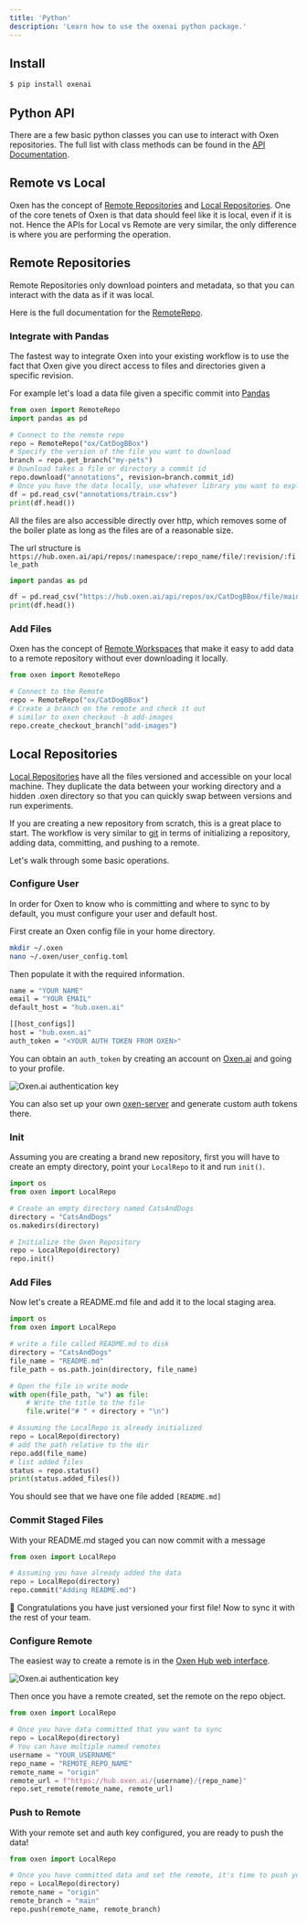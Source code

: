 ```yaml
---
title: 'Python'
description: 'Learn how to use the oxenai python package.'
---
```


## Install

```bash
$ pip install oxenai
```

## Python API

There are a few basic python classes you can use to interact with Oxen repositories. The full list with class methods can be found in the [API Documentation](/api-reference/python).

## Remote vs Local

Oxen has the concept of  [Remote Repositories](#remote-repositories) and [Local Repositories](#local-repositories). One of the core tenets of Oxen is that data should feel like it is local, even if it is not. Hence the APIs for Local vs Remote are very similar, the only difference is where you are performing the operation.

## Remote Repositories

Remote Repositories only download pointers and metadata, so that you can interact with the data as if it was local. 

Here is the full documentation for the [RemoteRepo](/python/remote_repo).

### Integrate with Pandas

The fastest way to integrate Oxen into your existing workflow is to use the fact that Oxen give you direct access to files and directories given a specific revision.

For example let's load a data file given a specific commit into [Pandas](https://pandas.pydata.org/)

```python Python
from oxen import RemoteRepo
import pandas as pd

# Connect to the remote repo
repo = RemoteRepo("ox/CatDogBBox")
# Specify the version of the file you want to download
branch = repo.get_branch("my-pets")
# Download takes a file or directory a commit id
repo.download("annotations", revision=branch.commit_id)
# Once you have the data locally, use whatever library you want to explore the data
df = pd.read_csv("annotations/train.csv")
print(df.head())
```

All the files are also accessible directly over http, which removes some of the boiler plate as long as the files are of a reasonable size.

The url structure is `https://hub.oxen.ai/api/repos/:namespace/:repo_name/file/:revision/:file_path`

```python Python
import pandas as pd

df = pd.read_csv("https://hub.oxen.ai/api/repos/ox/CatDogBBox/file/main/annotations/test.csv")
print(df.head())
```

### Add Files

Oxen has the concept of [Remote Workspaces](/concepts/remote-workspace) that make it easy to add data to a remote repository without ever downloading it locally.

```python Python
from oxen import RemoteRepo

# Connect to the Remote
repo = RemoteRepo("ox/CatDogBBox")
# Create a branch on the remote and check it out
# similar to oxen checkout -b add-images
repo.create_checkout_branch("add-images")
```

## Local Repositories

[Local Repositories](/python/local_repo) have all the files versioned and accessible on your local machine. They duplicate the data between your working directory and a hidden .oxen directory so that you can quickly swap between versions and run experiments.

If you are creating a new repository from scratch, this is a great place to start. The workflow is very similar to [git](https://git-scm.com/) in terms of initializing a repository, adding data, committing, and pushing to a remote.

Let's walk through some basic operations.

### Configure User

In order for Oxen to know who is committing and where to sync to by default, you must configure your user and default host.

First create an Oxen config file in your home directory.

```bash
mkdir ~/.oxen
nano ~/.oxen/user_config.toml 
```

Then populate it with the required information. 

```bash
name = "YOUR NAME" 
email = "YOUR EMAIL"
default_host = "hub.oxen.ai"

[[host_configs]]
host = "hub.oxen.ai"
auth_token = "<YOUR AUTH TOKEN FROM OXEN>"
```

You can obtain an `auth_token` by creating an account on [Oxen.ai](https://oxen.ai) and going to your profile.

<img
  className="block"
  src="/images/auth_key.png"
  alt="Oxen.ai authentication key"
/>

You can also set up your own [oxen-server](/getting-started/oxen-server) and generate custom auth tokens there.

### Init

Assuming you are creating a brand new repository, first you will have to create an empty directory, point your `LocalRepo` to it and run `init()`.

```python
import os
from oxen import LocalRepo

# Create an empty directory named CatsAndDogs
directory = "CatsAndDogs"
os.makedirs(directory)

# Initialize the Oxen Repository
repo = LocalRepo(directory)
repo.init()
```

### Add Files

Now let's create a README.md file and add it to the local staging area.

```python
import os
from oxen import LocalRepo

# write a file called README.md to disk
directory = "CatsAndDogs"
file_name = "README.md"
file_path = os.path.join(directory, file_name)

# Open the file in write mode
with open(file_path, "w") as file:
    # Write the title to the file
    file.write("# " + directory + "\n")

# Assuming the LocalRepo is already initialized
repo = LocalRepo(directory)
# add the path relative to the dir
repo.add(file_name)
# list added files
status = repo.status()
print(status.added_files())
```

You should see that we have one file added `[README.md]`

### Commit Staged Files

With your README.md staged you can now commit with a message

```python
from oxen import LocalRepo

# Assuming you have already added the data
repo = LocalRepo(directory)
repo.commit("Adding README.md")
```

🎉 Congratulations you have just versioned your first file! Now to sync it with the rest of your team.

### Configure Remote

The easiest way to create a remote is in the [Oxen Hub web interface](https://oxen.ai). 

<img
  className="block"
  src="/images/MyRepos.png"
  alt="Oxen.ai authentication key"
/>

Then once you have a remote created, set the remote on the repo object.

```python
from oxen import LocalRepo

# Once you have data committed that you want to sync
repo = LocalRepo(directory)
# You can have multiple named remotes
username = "YOUR_USERNAME"
repo_name = "REMOTE_REPO_NAME"
remote_name = "origin"
remote_url = f"https://hub.oxen.ai/{username}/{repo_name}"
repo.set_remote(remote_name, remote_url)
```

### Push to Remote

With your remote set and auth key configured, you are ready to push the data!

```python
from oxen import LocalRepo

# Once you have committed data and set the remote, it's time to push your branch
repo = LocalRepo(directory)
remote_name = "origin"
remote_branch = "main"
repo.push(remote_name, remote_branch)
```